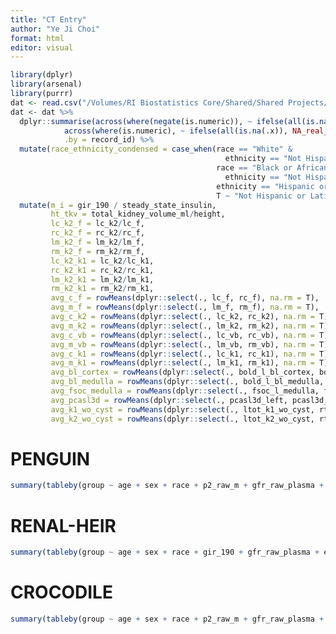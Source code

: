 ```yaml
---
title: "CT Entry"
author: "Ye Ji Choi"
format: html
editor: visual
---
```


```r
library(dplyr)
library(arsenal)
library(purrr)
dat <- read.csv("/Volumes/RI Biostatistics Core/Shared/Shared Projects/Laura/Peds Endo/Petter Bjornstad/Data Harmonization/Data Clean/harmonized_dataset.csv")
dat <- dat %>%
  dplyr::summarise(across(where(negate(is.numeric)), ~ ifelse(all(is.na(.x)), NA_character_, last(na.omit(.x)))),
            across(where(is.numeric), ~ ifelse(all(is.na(.x)), NA_real_, mean(.x, na.rm = TRUE))),
            .by = record_id) %>%
  mutate(race_ethnicity_condensed = case_when(race == "White" & 
                                                ethnicity == "Not Hispanic or Latino" ~ "Not Hispanic or Latino White",
                                              race == "Black or African American" & 
                                                ethnicity == "Not Hispanic or Latino" ~ "Not Hispanic or Latino Black",
                                              ethnicity == "Hispanic or Latino" ~ "Hispanic or Latino",
                                              T ~ "Not Hispanic or Latino Other")) %>%
  mutate(m_i = gir_190 / steady_state_insulin,
         ht_tkv = total_kidney_volume_ml/height,
         lc_k2_f = lc_k2/lc_f,
         rc_k2_f = rc_k2/rc_f,
         lm_k2_f = lm_k2/lm_f,
         rm_k2_f = rm_k2/rm_f,
         lc_k2_k1 = lc_k2/lc_k1,
         rc_k2_k1 = rc_k2/rc_k1,
         lm_k2_k1 = lm_k2/lm_k1,
         rm_k2_k1 = rm_k2/rm_k1,
         avg_c_f = rowMeans(dplyr::select(., lc_f, rc_f), na.rm = T),
         avg_m_f = rowMeans(dplyr::select(., lm_f, rm_f), na.rm = T),
         avg_c_k2 = rowMeans(dplyr::select(., lc_k2, rc_k2), na.rm = T),
         avg_m_k2 = rowMeans(dplyr::select(., lm_k2, rm_k2), na.rm = T),
         avg_c_vb = rowMeans(dplyr::select(., lc_vb, rc_vb), na.rm = T),
         avg_m_vb = rowMeans(dplyr::select(., lm_vb, rm_vb), na.rm = T),
         avg_c_k1 = rowMeans(dplyr::select(., lc_k1, rc_k1), na.rm = T),
         avg_m_k1 = rowMeans(dplyr::select(., lm_k1, rm_k1), na.rm = T),
         avg_bl_cortex = rowMeans(dplyr::select(., bold_l_bl_cortex, bold_r_bl_cortex), na.rm = T),
         avg_bl_medulla = rowMeans(dplyr::select(., bold_l_bl_medulla, bold_r_bl_medulla), na.rm = T),
         avg_fsoc_medulla = rowMeans(dplyr::select(., fsoc_l_medulla, fsoc_r_medulla), na.rm = T),
         avg_pcasl3d = rowMeans(dplyr::select(., pcasl3d_left, pcasl3d_right), na.rm = T),
         avg_k1_wo_cyst = rowMeans(dplyr::select(., ltot_k1_wo_cyst, rtot_k1_wo_cyst), na.rm = T),
         avg_k2_wo_cyst = rowMeans(dplyr::select(., ltot_k2_wo_cyst, rtot_k2_wo_cyst), na.rm = T))

```

# PENGUIN

```r
summary(tableby(group ~ age + sex + race + p2_raw_m + gfr_raw_plasma + erpf_raw_plasma + avg_c_k2, data = subset(dat, study == "PENGUIN"|(study =="CROCODILE" & group == "Lean Control")), test = F))
```

# RENAL-HEIR

```r
summary(tableby(group ~ age + sex + race + gir_190 + gfr_raw_plasma + erpf_raw_plasma + avg_pcasl3d + avg_bl_cortex, data = subset(dat, study == "RENAL-HEIR"), test = F))
```

# CROCODILE

```r
summary(tableby(group ~ age + sex + race + p2_raw_m + gfr_raw_plasma + erpf_raw_plasma + avg_fsoc_medulla + avg_pcasl3d + avg_bl_cortex, data = subset(dat, study == "CROCODILE"), test = F))
```
